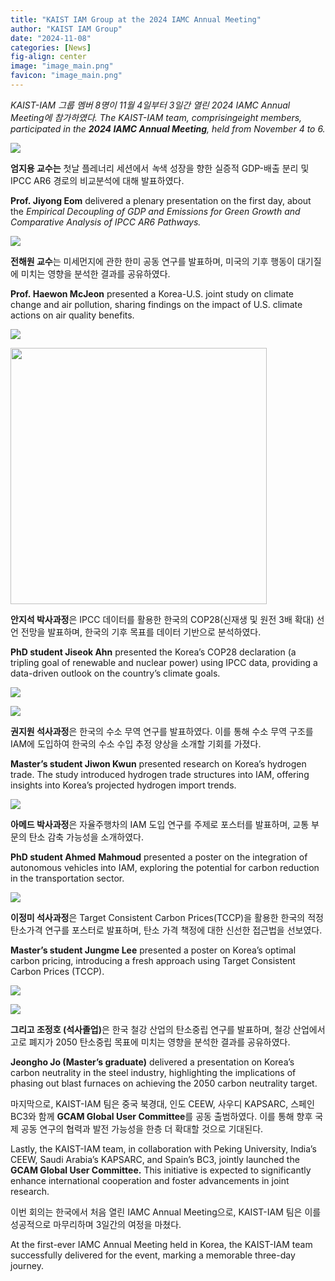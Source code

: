 ```yaml
---
title: "KAIST IAM Group at the 2024 IAMC Annual Meeting"
author: "KAIST IAM Group"
date: "2024-11-08"
categories: [News]
fig-align: center
image: "image_main.png"
favicon: "image_main.png"
---
```


*KAIST-IAM 그룹 멤버 8명이 11월 4일부터 3일간 열린 2024 IAMC Annual Meeting에 참가하였다. The KAIST-IAM team, comprisingeight members, participated in the **2024 IAMC Annual Meeting**, held from November 4 to 6.*

![](https://lh7-rt.googleusercontent.com/docsz/AD_4nXfmzUoTG27sHAOEPnJTXpPxvpjCpf3MybNisUgd36yCzpfgT1zGQDdYgF7jeiLV-zgGsL7tcgDTAw0kjEdQNXM9S7qaNQkK4wb1anDuMyiZRQnoZCVFU3CVobs5-zd_iATy9Axneg?key=2pVIDgKJNPFwEdzIzaARf_8P)

**엄지용 교수는** 첫날 플레너리 세션에서 *녹*색 성장을 향한 실증적 GDP-배출 분리 및 IPCC AR6 경로의 비교분석에 대해 발표하였다.

**Prof. Jiyong Eom** delivered a plenary presentation on the first day, about the *Empirical Decoupling of GDP and Emissions for Green Growth and Comparative Analysis of IPCC AR6 Pathways.*

![](images/clipboard-4258186237.png)

**전해원 교수**는 미세먼지에 관한 한미 공동 연구를 발표하며, 미국의 기후 행동이 대기질에 미치는 영향을 분석한 결과를 공유하였다.

**Prof. Haewon McJeon** presented a Korea-U.S. joint study on climate change and air pollution, sharing findings on the impact of U.S. climate actions on air quality benefits.

![](images/clipboard-1654560930.png)

![](images/clipboard-1007717777.png){width="410"}

**안지석 박사과정**은 IPCC 데이터를 활용한 한국의 COP28(신재생 및 원전 3배 확대) 선언 전망을 발표하며, 한국의 기후 목표를 데이터 기반으로 분석하였다.

**PhD student Jiseok Ahn** presented the Korea’s COP28 declaration (a tripling goal of renewable and nuclear power) using IPCC data, providing a data-driven outlook on the country’s climate goals.

![](images/clipboard-398001085.png)

![](images/clipboard-2235309757.png)

**권지원 석사과정**은 한국의 수소 무역 연구를 발표하였다. 이를 통해 수소 무역 구조를 IAM에 도입하여 한국의 수소 수입 추정 양상을 소개할 기회를 가졌다.

**Master’s student Jiwon Kwun** presented research on Korea’s hydrogen trade. The study introduced hydrogen trade structures into IAM, offering insights into Korea’s projected hydrogen import trends.

![](images/clipboard-1561273942.png)

**아메드 박사과정**은 자율주행차의 IAM 도입 연구를 주제로 포스터를 발표하며, 교통 부문의 탄소 감축 가능성을 소개하였다.

**PhD student Ahmed** **Mahmoud** presented a poster on the integration of autonomous vehicles into IAM, exploring the potential for carbon reduction in the transportation sector.

![](images/clipboard-1180092703.png)

**이정미 석사과정**은 Target Consistent Carbon Prices(TCCP)을 활용한 한국의 적정 탄소가격 연구를 포스터로 발표하며, 탄소 가격 책정에 대한 신선한 접근법을 선보였다.

**Master’s student Jungme Lee** presented a poster on Korea’s optimal carbon pricing, introducing a fresh approach using Target Consistent Carbon Prices (TCCP).

![](images/clipboard-1144420589.png)

![](images/clipboard-3275268465.png)

**그리고 조정호 (석사졸업)**은 한국 철강 산업의 탄소중립 연구를 발표하며, 철강 산업에서 고로 폐지가 2050 탄소중립 목표에 미치는 영향을 분석한 결과를 공유하였다.

**Jeongho Jo (Master’s graduate)** delivered a presentation on Korea’s carbon neutrality in the steel industry, highlighting the implications of phasing out blast furnaces on achieving the 2050 carbon neutrality target.

마지막으로, KAIST-IAM 팀은 중국 북경대, 인도 CEEW, 사우디 KAPSARC, 스페인 BC3와 함께 **GCAM Global User Committee**를 공동 출범하였다. 이를 통해 향후 국제 공동 연구의 협력과 발전 가능성을 한층 더 확대할 것으로 기대된다.

Lastly, the KAIST-IAM team, in collaboration with Peking University, India’s CEEW, Saudi Arabia’s KAPSARC, and Spain’s BC3, jointly launched the **GCAM Global User Committee.** This initiative is expected to significantly enhance international cooperation and foster advancements in joint research.

이번 회의는 한국에서 처음 열린 IAMC Annual Meeting으로, KAIST-IAM 팀은 이를 성공적으로 마무리하며 3일간의 여정을 마쳤다.

At the first-ever IAMC Annual Meeting held in Korea, the KAIST-IAM team successfully delivered for the event, marking a memorable three-day journey.
